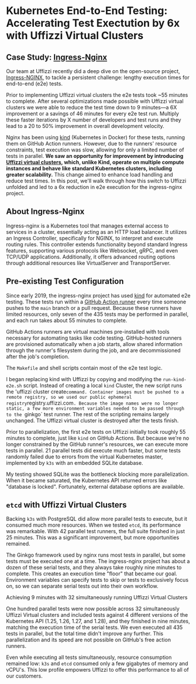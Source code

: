 
# Kubernetes End-to-End Testing: Accelerating Test Exectution by 6x with Uffizzi Virtual Clusters

## Case Study: [Ingress-Nginx](https://github.com/kubernetes/ingress-nginx)

Our team at Uffizzi recently did a deep dive on the open-source project, [Ingress-NGINX](https://github.com/kubernetes/ingress-nginx), to tackle a persistent challenge: lengthy execution times for end-to-end (e2e) tests. 

Prior to implementing Uffizzi virtual clusters the e2e tests took ~55 minutes to complete.  After several optimizations made possible with Uffizzi virtual clusters we were able to reduce the test time down to 9 minutes—a 6X improvement or a savings of 46 minutes for every e2e test run.  Multiply these faster iterations by X number of developers and test runs and they lead to a 20 to 50% improvement in overall development velocity. 

Nginx has been using [kind](https://kind.sigs.k8s.io) (Kubernetes in Docker) for these tests, running them on GitHub Action runners. However, due to the runners' resource constraints, test execution was slow, allowing for only a limited number of tests in parallel. **We saw an opportunity for improvement by introducing [Uffizzi virtual clusters](../../core-concepts/ephemeral-environments/virtual-clusters), which, unlike Kind, operate on multiple compute instances and behave like standard Kubernetes clusters, including greater scalability.** This change aimed to enhance load handling and reduce test times. In this post, we'll walk through how this switch to Uffizzi unfolded and led to a 6x reduction in e2e execution for the ingress-nginx project.

## About Ingress-Nginx

Ingress-nginx is a Kubernetes tool that manages external access to services in a cluster, essentially acting as an HTTP load balancer. It utilizes an Ingress Controller, specifically for NGINX, to interpret and execute routing rules. This controller extends functionality beyond standard Ingress features, supporting various protocols like Websocket, gRPC, and even TCP/UDP applications. Additionally, it offers advanced routing options through additional resources like VirtualServer and TransportServer.

## Pre-existing Test Configuration

Since early 2019, the ingress-nginx project has used [kind](https://kind.sigs.k8s.io) for automated e2e testing. These tests run within a [GitHub Action runner](https://docs.github.com/en/actions/using-github-hosted-runners/about-github-hosted-runners/about-github-hosted-runners) every time someone pushes to the `main` branch or a pull request. Because these runners have limited resources, only seven of the 435 tests may be performed in parallel, and each run takes about 55 minutes to complete. 

<Callout>
    GitHub Actions runners are virtual machines pre-installed with tools necessary for automating tasks like code testing. GitHub-hosted runners are provisioned automatically when a job starts, allow shared information through the runner's filesystem during the job, and are decommissioned after the job's completion.
</Callout>


The `Makefile` and shell scripts contain most of the e2e test logic.

I began replacing kind with Uffizzi by copying and modifying the `run-kind-e2e.sh` script. Instead of creating a local `kind` Cluster, the new script runs the 'uffizzi cluster create` command. Container images must be pushed to a remote registry, so we used our public ephemeral registry `registry.uffizzi.com`. Because the image names were no longer static, a few more environment variables needed to be passed through to the `ginkgo` test runner. The rest of the scripting remains largely unchanged. The Uffizzi virtual cluster is destroyed after the tests finish.

Prior to parallelization, the first e2e tests on Uffizzi initially took roughly 55 minutes to complete, just like `kind` on GitHub Actions. But because we're no longer constrained by the GitHub runner's resources, we can execute more tests in parallel. 21 parallel tests did execute much faster, but some tests randomly failed due to errors from the virtual Kubernetes master, implemented by `k3s` with an embedded SQLite database.

My testing showed SQLite was the bottleneck blocking more parallelization. When it became saturated, the Kubernetes API returned errors like "database is locked". Fortunately, external database options are available.

## `etcd` with Uffizzi Virtual Clusters

Backing `k3s` with PostgreSQL did allow more parallel tests to execute, but it consumed much more resources. When we tested `etcd`, its performance was remarkable. With 42 parallel test runners, the full suite finished in just 25 minutes. This was a significant improvement, but more opportunities remained.

The Ginkgo framework used by nginx runs most tests in parallel, but some tests must be executed one at a time. The ingress-nginx project has about a dozen of these serial tests, and they always take roughly nine minutes to complete. This creates an execution time "floor" that became our goal. Environment variables can specify tests to skip or tests to exclusively focus on, so we can separate serial tests out into their own workflow.

Achieving 9 minutes with 32 simultaneously running Uffizzi Virtual Clusters

One hundred parallel tests were now possible across 32 simultaneously Uffizzi Virtual clusters and included tests against 4 different versions of the Kubernetes API (1.25, 1.26, 1.27, and 1.28), and they finished in nine minutes, matching the execution time of the serial tests. We even executed all 435 tests in parallel, but the total time didn't improve any further. This parallelization and its speed are not possible on GitHub's free action runners.

Even while executing all tests simultaneously, resource consumption remained low: `k3s` and `etcd` consumed only a few gigabytes of memory and vCPU's. This low profile empowers Uffizzi to offer this performance to all of our customers.